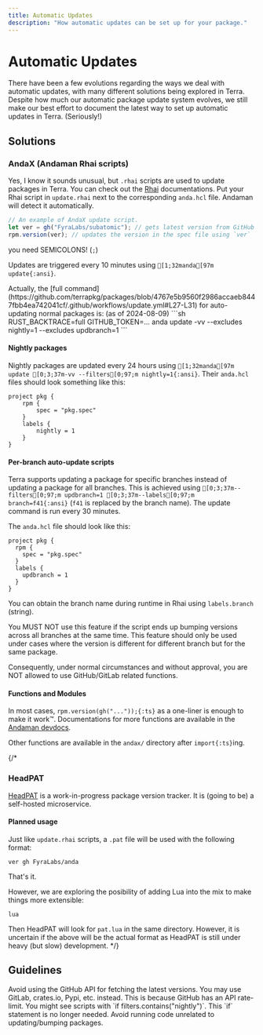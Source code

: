 ```yaml
---
title: Automatic Updates
description: "How automatic updates can be set up for your package."
---
```



# Automatic Updates

There have been a few evolutions regarding the ways we deal with automatic updates, with many different solutions being explored in Terra.
Despite how much our automatic package update system evolves, we still
make our best effort to document the latest way to set up automatic updates in Terra. (Seriously!)

## Solutions

### AndaX (Andaman Rhai scripts)

Yes, I know it sounds unusual, but `.rhai` scripts are used to update packages in Terra. You can check out the [Rhai] documentations.
Put your Rhai script in `update.rhai` next to the corresponding `anda.hcl` file. Andaman will detect it automatically.

```ts
// An example of AndaX update script.
let ver = gh("FyraLabs/subatomic"); // gets latest version from GitHub
rpm.version(ver); // updates the version in the spec file using `ver`
```

<Callout type="warning">you need SEMICOLONS! (`;`)</Callout>

Updates are triggered every 10 minutes using `[1;32manda[97m update{:ansi}`.

<Callout emoji="📔">
  Actually, the [full command](https://github.com/terrapkg/packages/blob/4767e5b9560f2986accaeb8447fbb4ea742041cf/.github/workflows/update.yml#L27-L31)
  for auto-updating normal packages is: (as of 2024-08-09)
  ```sh
  RUST_BACKTRACE=full GITHUB_TOKEN=... anda update -vv --excludes nightly=1 --excludes updbranch=1
  ```
</Callout>

#### Nightly packages

Nightly packages are updated every 24 hours using
`[1;32manda[97m update [0;3;37m-vv --filters[0;97;m nightly=1{:ansi}`.
Their `anda.hcl` files should look something like this:

```hcl
project pkg {
	rpm {
		spec = "pkg.spec"
	}
	labels {
		nightly = 1
	}
}
```

#### Per-branch auto-update scripts

Terra supports updating a package for specific branches instead of updating a package for all branches.
This is achieved using `[0;3;37m--filters[0;97;m updbranch=1 [0;3;37m--labels[0;97;m branch=f41{:ansi}` (`f41` is replaced by the branch name).
The update command is run every 30 minutes.

The `anda.hcl` file should look like this:

```hcl
project pkg {
  rpm {
    spec = "pkg.spec"
  }
  labels {
    updbranch = 1
  }
}
```

You can obtain the branch name during runtime in Rhai using `labels.branch` (string).

<Callout type="error">
  You MUST NOT use this feature if the script ends up bumping versions across all branches at the same time.
  This feature should only be used under cases where the version is different for different branch but for the same package.

  Consequently, under normal circumstances and without approval, you are NOT allowed to use GitHub/GitLab related functions.
</Callout>

#### Functions and Modules

In most cases, `rpm.version(gh("..."));{:ts}` as a one-liner is enough to make it work™.
Documentations for more functions are available in the [Andaman
devdocs](/andaman/andax#custom-functions).

Other functions are available in the `andax/` directory after `import{:ts}`ing.

{/*

### HeadPAT

[HeadPAT] is a work-in-progress package version tracker. It is (going to be) a self-hosted microservice.

#### Planned usage

Just like `update.rhai` scripts, a `.pat` file will be used with the following format:

```
ver gh FyraLabs/anda
```

That's it.

However, we are exploring the posibility of adding Lua into the mix to make things more extensible:

```
lua
```

Then HeadPAT will look for `pat.lua` in the same directory.
However, it is uncertain if the above will be the actual format as HeadPAT is still under heavy (but slow) development.
*/}

## Guidelines

<Callout type="warning">
  Avoid using the <span title="This includes gh() and gh_tag()">GitHub API</span> for fetching the latest versions.
  You may use GitLab, crates.io, Pypi, etc. instead.
  This is because GitHub has an API rate-limit.
</Callout>
<Callout type="info">
  You might see scripts with `if filters.contains("nightly")`. This `if` statement is no longer needed.
</Callout>
<Callout type="warning">Avoid running code unrelated to updating/bumping packages.</Callout>

[rhai]: https://rhai.rs/
[headpat]: https://github.com/terrapkg/headpat
